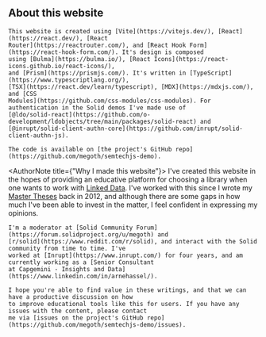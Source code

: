 
<Content id="about">
    <h2 className="subtitle is-3">About this website</h2>

    This website is created using [Vite](https://vitejs.dev/), [React](https://react.dev/), [React
    Router](https://reactrouter.com/), and [React Hook Form](https://react-hook-form.com/). It's design is composed
    using [Bulma](https://bulma.io/), [React Icons](https://react-icons.github.io/react-icons/),
    and [Prism](https://prismjs.com/). It's written in [TypeScript](https://www.typescriptlang.org/),
    [TSX](https://react.dev/learn/typescript), [MDX](https://mdxjs.com/), and [CSS
    Modules](https://github.com/css-modules/css-modules). For authentication in the Solid demos I've made use of
    [@ldo/solid-react](https://github.com/o-development/ldobjects/tree/main/packages/solid-react) and
    [@inrupt/solid-client-authn-core](https://github.com/inrupt/solid-client-authn-js).

    The code is available on [the project's GitHub repo](https://github.com/megoth/semtechjs-demo).
</Content>

<AuthorNote title={"Why I made this website"}>
    I've created this website in the hopes of providing an educative platform for choosing a library when one
    wants to work with [Linked Data](https://en.wikipedia.org/wiki/Linked_data). I've worked with this since I
    wrote my [Master Theses](https://graphitethesis.icanhasweb.net/) back in 2012, and although there are some
    gaps in how much I've been able to invest in the matter, I feel confident in expressing my opinions.

    I'm a moderator at [Solid Community Forum](https://forum.solidproject.org/u/megoth) and
    [r/solid](https://www.reddit.com/r/solid), and interact with the Solid community from time to time. I've
    worked at [Inrupt](https://www.inrupt.com/) for four years, and am currently working as a [Senior Consultant
    at Capgemini - Insights and Data](https://www.linkedin.com/in/arnehassel/).

    I hope you're able to find value in these writings, and that we can have a productive discussion on how
    to improve educational tools like this for users. If you have any issues with the content, please contact
    me via [issues on the project's GitHub repo](https://github.com/megoth/semtechjs-demo/issues).
</AuthorNote>